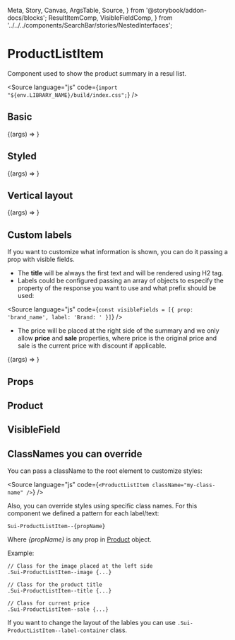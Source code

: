   Meta,
  Story,
  Canvas,
  ArgsTable,
  Source,
} from '@storybook/addon-docs/blocks';
  ResultItemComp,
  VisibleFieldComp,
} from '../../../components/SearchBar/stories/NestedInterfaces';

<Meta title="Components/common/ProductListItem" component={ProductListItem} />


# ProductListItem

Component used to show the product summary in a resul list.

<Source
  language="js"
  code={`import "${env.LIBRARY_NAME}/build/index.css";`}
/>

## Basic

<Canvas>
  <Story
    name="Basic"
    args={{
      data: createProductItem(),
    }}
  >
    {(args) => <ProductListItem {...args} />}
  </Story>
</Canvas>

## Styled

<Canvas>
  <Story
    name="Styled"
    args={{
      data: createProductItem(),
      styled: true,
    }}
  >
    {(args) => <ProductListItem {...args} />}
  </Story>
</Canvas>

## Vertical layout

<Canvas>
  <Story
    name="Vertical"
    args={{
      data: createProductItem(),
      styled: true,
      orientation: 'vertical',
    }}
  >
    {(args) => <ProductListItem {...args} />}
  </Story>
</Canvas>

<ImportStylesText componentName="ProductListItem" />

## Custom labels

If you want to customize what information is shown, you can do it passing a prop with visible fields.

- The **title** will be always the first text and will be rendered using H2 tag.
- Labels could be configured passing an array of objects to especify the property of the response you want to use and what prefix should be used:

<Source
  language="js"
  code={`const visibleFields = [{ prop: 'brand_name', label: 'Brand: ' }]`}
/>

- The price will be placed at the right side of the summary and we only allow **price** and **sale** properties, where price is the original price and sale is the current price with discount if applicable.

<Canvas>
  <Story
    name="Styled with custom labels"
    args={{
      data: { ...createProductItem(), sale: 100.5, price: 0 },
      visibleFields: [
        { prop: 'title' },
        { prop: 'condition', label: 'CONDITION: ' },
        { prop: 'remarks', label: 'REMARKS: ' },
        { prop: 'brand_name', label: 'BRAND: ' },
        { prop: 'dealerid', label: 'PRODUCT #: ' },
        { prop: 'sale' },
        { prop: 'price', label: 'was ' },
      ],
      styled: true,
    }}
  >
    {(args) => <ProductListItem {...args} />}
  </Story>
</Canvas>

## Props

<ArgsTable of={ProductListItem} />

## Product

<ArgsTable of={ResultItemComp} />

## VisibleField

<ArgsTable of={VisibleFieldComp} />

## ClassNames you can override

You can pass a className to the root element to customize styles:

<Source language="js" code={`<ProductListItem className="my-class-name" />`} />

Also, you can override styles using specific class names.
For this component we defined a pattern for each label/text:

`Sui-ProductListItem--{propName}`

Where _{propName}_ is any prop in [Product](#resultitem) object.

Example:

```
// Class for the image placed at the left side
.Sui-ProductListItem--image {...}

// Class for the product title
.Sui-ProductListItem--title {...}

// Class for current price
.Sui-ProductListItem--sale {...}

```

If you want to change the layout of the lables you can use `.Sui-ProductListItem--label-container` class.
